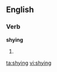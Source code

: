 ==English==
===Verb===
'''shying'''
# {{present participle of|[[shy]]}}

[[ta:shying]]
[[vi:shying]]